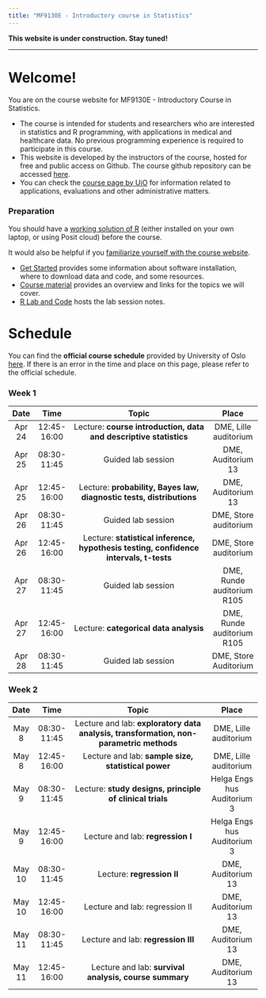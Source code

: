```yaml
---
title: "MF9130E - Introductory course in Statistics"
---
```


**This website is under construction. Stay tuned!**

------------------------------------------------------------------------

# Welcome!

You are on the course website for MF9130E - Introductory Course in Statistics.

-   The course is intended for students and researchers who are interested in statistics and R programming, with applications in medical and healthcare data. No previous programming experience is required to participate in this course.
-   This website is developed by the instructors of the course, hosted for free and public access on Github. The course github repository can be accessed [here](https://github.com/ocbe-uio/teaching_mf9130e).
-   You can check the [course page by UiO](https://www.uio.no/studier/emner/medisin/med/MF9130E/) for information related to applications, evaluations and other administrative matters.

### Preparation

You should have a <u>working solution of R</u> (either installed on your own laptop, or using Posit cloud) before the course.

It would also be helpful if you <u>familiarize yourself with the course website</u>.

-   [Get Started](https://ocbe-uio.github.io/teaching_mf9130e/get_started/get_started.html) provides some information about software installation, where to download data and code, and some resources.
-   [Course material](https://ocbe-uio.github.io/teaching_mf9130e/course_material/course_material_overview.html) provides an overview and links for the topics we will cover.
-   [R Lab and Code](https://ocbe-uio.github.io/teaching_mf9130e/lab/overview.html) hosts the lab session notes.

# Schedule

You can find the **official course schedule** provided by University of Oslo [here](https://www.uio.no/studier/emner/medisin/med/MF9130E/v23/timeplan/index.html). If there is an error in the time and place on this page, please refer to the official schedule.

### Week 1

|  Date  |    Time     |                                         Topic                                         |           Place            |
|:------:|:-----------:|:-------------------------------------------------------------------------------------:|:--------------------------:|
| Apr 24 | 12:45-16:00 |           Lecture: **course introduction, data and descriptive statistics**           |   DME, Lille auditorium    |
| Apr 25 | 08:30-11:45 |                                  Guided lab session                                   |     DME, Auditorium 13     |
| Apr 25 | 12:45-16:00 |         Lecture: **probability, Bayes law, diagnostic tests, distributions**          |     DME, Auditorium 13     |
| Apr 26 | 08:30-11:45 |                                  Guided lab session                                   |   DME, Store auditorium    |
| Apr 26 | 12:45-16:00 | Lecture: **statistical inference, hypothesis testing, confidence intervals, t-tests** |   DME, Store auditorium    |
| Apr 27 | 08:30-11:45 |                                  Guided lab session                                   | DME, Runde auditorium R105 |
| Apr 27 | 12:45-16:00 |                        Lecture: **categorical data analysis**                         | DME, Runde auditorium R105 |
| Apr 28 | 08:30-11:45 |                                  Guided lab session                                   |   DME, Store Auditorium    |

### Week 2

|  Date  |    Time     |                                         Topic                                          |            Place            |
|:------:|:-----------:|:--------------------------------------------------------------------------------------:|:---------------------------:|
| May 8  | 08:30-11:45 | Lecture and lab: **exploratory data analysis, transformation, non-parametric methods** |    DME, Lille auditorium    |
| May 8  | 12:45-16:00 |                  Lecture and lab: **sample size, statistical power**                   |    DME, Lille auditorium    |
| May 9  | 08:30-11:45 |                Lecture: **study designs, principle of clinical trials**                | Helga Engs hus Auditorium 3 |
| May 9  | 12:45-16:00 |                           Lecture and lab: **regression I**                            | Helga Engs hus Auditorium 3 |
| May 10 | 08:30-11:45 |                               Lecture: **regression II**                               |     DME, Auditorium 13      |
| May 10 | 12:45-16:00 |                             Lecture and lab: regression II                             |     DME, Auditorium 13      |
| May 11 | 08:30-11:45 |                          Lecture and lab: **regression III**                           |     DME, Auditorium 13      |
| May 11 | 12:45-16:00 |                 Lecture and lab: **survival analysis, course summary**                 |     DME, Auditorium 13      |
